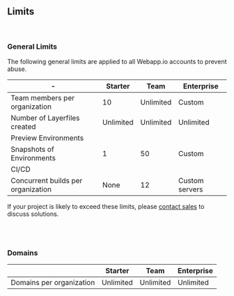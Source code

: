 <br />
<br />

## Limits

<br />

### General Limits

The following general limits are applied to all Webapp.io accounts to prevent abuse.

| - | Starter | Team | Enterprise |
| --- | --- | --- | --- |
| Team members per organization | 10 | Unlimited | Custom |
| Number of Layerfiles created | Unlimited | Unlimited | Unlimited |
| Preview Environments | | | |
| Snapshots of Environments | 1 | 50 | Custom |
| CI/CD | | | |
| Concurrent builds per organization | None | 12 | Custom servers |


If your project is likely to exceed these limits, please <a href="/contact-sales">contact sales</a> to discuss solutions.


<br />
<br />

### Domains

| | Starter | Team | Enterprise
| --- | --- | --- | --- |
| Domains per organization | Unlimited | Unlimited | Unlimited

<br />
<br />
